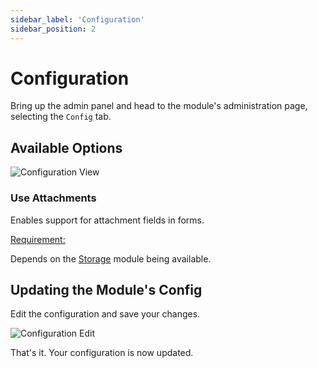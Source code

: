 ```yaml
---
sidebar_label: 'Configuration'
sidebar_position: 2
---
```


# Configuration

Bring up the admin panel and head to the module's administration page, 
selecting the `Config` tab.

## Available Options

![Configuration View](/img/modules/forms/admin/config_view.png)

### Use Attachments

Enables support for attachment fields in forms.

<ins>Requirement:</ins>

Depends on the [Storage](../storage/storage.mdx) module being available.

## Updating the Module's Config

Edit the configuration and save your changes.

![Configuration Edit](/img/modules/forms/admin/config_edit.png)

That's it. Your configuration is now updated.
